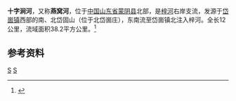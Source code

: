 {{Infobox River
  | river_name      = 十字涧河
  | image_name      =
  | image_size      = 
  | caption         = 
  | origin          = [[山东省|山东省]][[蒙阴县|蒙阴县]][[岱崮镇|岱崮镇]]南、北岱固山
  | mouth           = 山东省蒙阴县岱崮镇北[[梓河|梓河]]
  | basin_countries = {{PRC}}
  | length          = 12公里
  | elevation       = 
  | mouth_elevation = 
  | discharge       = 
  | watershed       = 38.2平方公里
}}
'''十字涧河'''，又称'''燕窝河'''，位于[[中国|中国]][[山东省|山东省]][[蒙阴县|蒙阴县]]北部，是[[梓河|梓河]]右岸支流，发源于[[岱崮镇|岱崮镇]]西部的南、北岱固山（位于北岱崮庄），东南流至岱崮镇北注入梓河。全长12公里，流域面积38.2平方公里。<ref name="中国河湖大典">{{cite book zh |author=《[[中国河湖大典|中国河湖大典]]》编纂委员会 |title=《中国河湖大典·淮河卷》 |format=M |edition=1 |location=北京 |publisher=中国水利水电出版社 |date=2010年9月 |pages=198页 |id= ISBN 978-7-5084-7953-8}}</ref>
==参考资料==
{{reflist}}
[[Category:沂沭泗河水系|S]]
[[Category:山东河流|S]]
